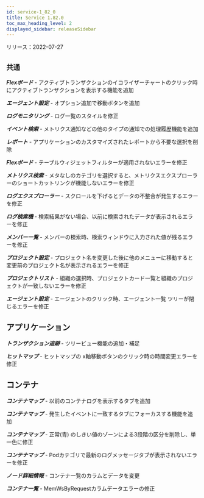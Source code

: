 ```yaml
---
id: service-1_82_0
title: Service 1.82.0
toc_max_heading_level: 2
displayed_sidebar: releaseSidebar
---
```



リリース：2022-07-27

## `共通`

**_Flexボード_** - アクティブトランザクションのイコライザーチャートのクリック時にアクティブトランザクションを表示する機能を追加

**_エージェント設定_** - オプション追加で移動ボタンを追加

**_ログモニタリング_** - ログ一覧のスタイルを修正

**_イベント検索_** - メトリクス通知などの他のタイプの通知での処理履歴機能を追加

**_レポート_** - アプリケーションのカスタマイズされたレポートから不要な選択を削除

**_Flexボード_** - テーブルウィジェットフィルターが適用されないエラーを修正

**_メトリクス検索_** - メタなしのカテゴリを選択すると、メトリクスエクスプローラーのショートカットリンクが機能しないエラーを修正

**_ログエクスプローラー_** - スクロールを下げるとデータの不整合が発生するエラーを修正

**_ログ検索機_** - 検索結果がない場合、以前に検索されたデータが表示されるエラーを修正

**_メンバー一覧_** - メンバーの検索時、検索ウィンドウに入力された値が残るエラーを修正

**_プロジェクト設定_** - プロジェクト名を変更した後に他のメニューに移動すると変更前のプロジェクト名が表示されるエラーを修正

**_プロジェクトリスト_** - 組織の選択時、プロジェクトカード一覧と組織のプロジェクトが一致しないエラーを修正

**_エージェント設定_** - エージェントのクリック時、エージェント一覧 ツリーが閉じるエラーを修正

## アプリケーション

**_トランザクション追跡_** - ツリービュー機能の追加・補足

**_ヒットマップ_** - ヒットマップの x軸移動ボタンのクリック時の時間変更エラーを修正

## コンテナ

**_コンテナマップ_** - 以前のコンテナログを表示するタブを追加

**_コンテナマップ_** - 発生したイベントに一致するタブにフォーカスする機能を追加

**_コンテナマップ_** - 正常(青) のしきい値のゾーンによる3段階の区分を削除し、単一色に修正

**_コンテナマップ_** - Podカテゴリで最新のログメッセージタブが表示されないエラーを修正

**_ノード詳細情報_** - コンテナ一覧のカラムとデータを変更

**_コンテナ一覧_** - MemWsByRequestカラムデータエラーの修正

